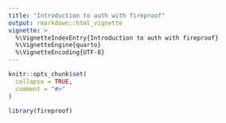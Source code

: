 ```yaml
---
title: "Introduction to auth with fireproof"
output: rmarkdown::html_vignette
vignette: >
  %\VignetteIndexEntry{Introduction to auth with fireproof}
  %\VignetteEngine{quarto}
  %\VignetteEncoding{UTF-8}
---
```


```r
knitr::opts_chunk$set(
  collapse = TRUE,
  comment = "#>"
)
```

```r
library(fireproof)
```
